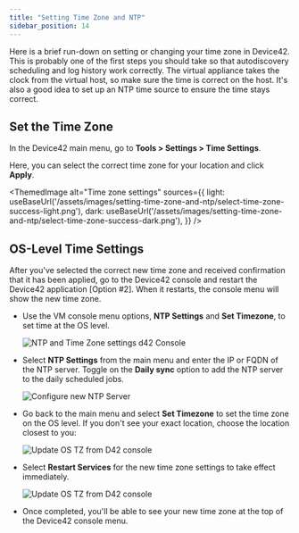 ```yaml
---
title: "Setting Time Zone and NTP"
sidebar_position: 14
---
```



Here is a brief run-down on setting or changing your time zone in Device42. This is probably one of the first steps you should take so that autodiscovery scheduling and log history work correctly. The virtual appliance takes the clock from the virtual host, so make sure the time is correct on the host. It's also a good idea to set up an NTP time source to ensure the time stays correct.

## Set the Time Zone

In the Device42 main menu, go to **Tools > Settings > Time Settings**.

Here, you can select the correct time zone for your location and click **Apply**.

<ThemedImage
  alt="Time zone settings"
  sources={{
    light: useBaseUrl('/assets/images/setting-time-zone-and-ntp/select-time-zone-success-light.png'),
    dark: useBaseUrl('/assets/images/setting-time-zone-and-ntp/select-time-zone-success-dark.png'),
  }}
/>

## OS-Level Time Settings

After you've selected the correct new time zone and received confirmation that it has been applied, go to the Device42 console and restart the Device42 application \[Option #2\]. When it restarts, the console menu will show the new time zone.

- Use the VM console menu options, **NTP Settings** and **Set Timezone**, to set time at the OS level.

    ![NTP and Time Zone settings d42 Console](/assets/images/setting-time-zone-and-ntp/console-main-menu.png)

- Select **NTP Settings** from the main menu and enter the IP or FQDN of the NTP server. Toggle on the **Daily sync** option to add the NTP server to the daily scheduled jobs.

    ![Configure new NTP Server ](/assets/images/setting-time-zone-and-ntp/console-ntp-settings.png)

- Go back to the main menu and select **Set Timezone** to set the time zone on the OS level. If you don't see your exact location, choose the location closest to you:

    ![Update OS TZ from D42 console](/assets/images/setting-time-zone-and-ntp/console-set-timezone.png)

- Select **Restart Services** for the new time zone settings to take effect immediately.

    ![Update OS TZ from D42 console](/assets/images/setting-time-zone-and-ntp/console-restart-services.png)

- Once completed, you'll be able to see your new time zone at the top of the Device42 console menu.
